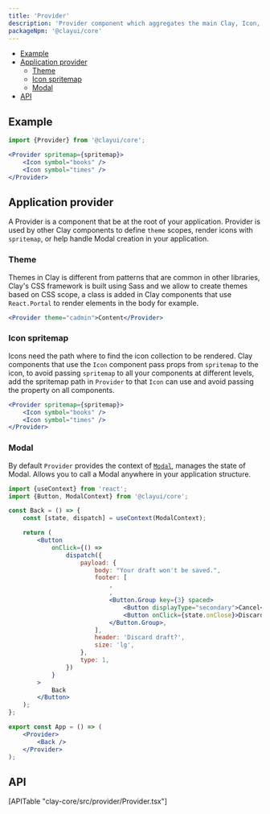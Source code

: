```yaml
---
title: 'Provider'
description: 'Provider component which aggregates the main Clay, Icon, and Modal.'
packageNpm: '@clayui/core'
---
```


<div class="nav-toc-absolute">
<div class="nav-toc">

-   [Example](#example)
-   [Application provider](#application-provider)
    -   [Theme](#theme)
    -   [Icon spritemap](#icon-spritemap)
    -   [Modal](#modal)
-   [API](#api)

</div>
</div>

## Example

```js
import {Provider} from '@clayui/core';
```

```jsx
<Provider spritemap={spritemap}>
	<Icon symbol="books" />
	<Icon symbol="times" />
</Provider>
```

## Application provider

A Provider is a component that be at the root of your application. Provider is used by other Clay components to define `theme` scopes, render icons with `spritemap`, or help handle Modal creation in your application.

### Theme

Themes in Clay is different from patterns that are common in other libraries, Clay's CSS framework is built using Sass and we allow to create themes based on CSS scope, a class is added in Clay components that use `React.Portal` to render elements in the body for example.

```jsx
<Provider theme="cadmin">Content</Provider>
```

### Icon spritemap

Icons need the path where to find the icon collection to be rendered. Clay components that use the `Icon` component pass props from `spritemap` to the icon, to avoid passing `spritemap` to all your components at different levels, add the spritemap path in `Provider` to that `Icon` can use and avoid passing the property on all components.

```jsx
<Provider spritemap={spritemap}>
	<Icon symbol="books" />
	<Icon symbol="times" />
</Provider>
```

### Modal

By default `Provider` provides the context of [`Modal`](/docs/components/modal.html), manages the state of Modal. Allows you to call a Modal anywhere in your application structure.

```jsx
import {useContext} from 'react';
import {Button, ModalContext} from '@clayui/core';

const Back = () => {
	const [state, dispatch] = useContext(ModalContext);

	return (
		<Button
			onClick={() =>
				dispatch({
					payload: {
						body: "Your draft won't be saved.",
						footer: [
							,
							,
							<Button.Group key={3} spaced>
								<Button displayType="secondary">Cancel</Button>
								<Button onClick={state.onClose}>Discard</Button>
							</Button.Group>,
						],
						header: 'Discard draft?',
						size: 'lg',
					},
					type: 1,
				})
			}
		>
			Back
		</Button>
	);
};
```

```jsx
export const App = () => (
	<Provider>
		<Back />
	</Provider>
);
```

## API

<div>[APITable "clay-core/src/provider/Provider.tsx"]</div>

